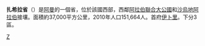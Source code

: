 {{Infobox settlement
<!-- See Template:Infobox settlement for additional fields and descriptions -->
| name                    = 扎西拉
| native_name             = 
| native_name_lang        = <!-- ISO 639-2 code e.g. "fr" for French. If more than one, use {{lang}} instead -->
| settlement_type         = [[阿曼行政区划|省]]
| image_skyline           = 
| imagesize               = 
| image_alt               =
| image_caption           = 
| image_flag              =
| flag_size               =
| flag_alt                =
| image_seal              = 
| seal_size               =
| seal_alt                =
| image_shield            =
| shield_size             =
| shield_alt              =
| image_blank_emblem      =
| blank_emblem_type       =
| blank_emblem_size       =
| blank_emblem_alt        =
| nickname                =
| motto                   =
| image_map               = Ad Dhahirah in Oman.svg
| mapsize                 = 
| map_alt                 =
| map_caption             = 扎希拉省在阿曼的位置
| image_map1              =
| mapsize1                =
| map_alt1                =
| map_caption1            =
| subdivision_type        = [[国家|国家]]
| subdivision_name        = [[阿曼|阿曼]]
| subdivision_type1       =
| subdivision_name1       =
| subdivision_type2       =
| subdivision_name2       =
| established_title       = 
| established_date        = 
| founder                 =
| named_for               =
| seat_type               = 省会
| seat                    = [[伊卜里|伊卜里]]
| government_footnotes    =
| government_type         =
| leader_party            =
| leader_title            =
| leader_name             =
| leader_title1           =
| leader_name1            =
| total_type              =
| unit_pref               =
| area_magnitude          =
| area_footnotes          =
| area_total_km2          = 37000
| area_total_sq_mi        =
| area_total_dunam        =
| area_land_km2           =
| area_land_sq_mi         =
| area_water_km2          =
| area_water_sq_mi        =
| area_water_percent      =
| area_note               =
| elevation_footnotes     =
| elevation_min_m         = 
| elevation_max_m         = 
| population_footnotes    =
| population_total        = 212,862
| population_as_of        = 2010统计
| population_density_km2  = auto
| population_density_sq_mi=
| population_est          =
| pop_est_as_of           =
| population_demonym      =
| population_note         =
| timezone1               =
| utc_offset1             =
| timezone1_DST           =
| utc_offset1_DST         =
| postal_code_type        = 
| postal_code             = 
| area_code               = 
| website                 =  
| footnotes               =
}}
'''扎希拉省'''（{{lang-ar|الظاهرة|}}）是[[阿曼|阿曼]]的一個省，位於該國西部，西鄰[[阿拉伯聯合大公國|阿拉伯聯合大公國]]和[[沙烏地阿拉伯|沙烏地阿拉伯]]接壤。面積約37,000平方公里，2010年人口151,664人。首府[[伊卜里|伊卜里]]。下分3區。

{{阿曼行政區劃}}

[[Category:阿曼行政區劃|Z]]